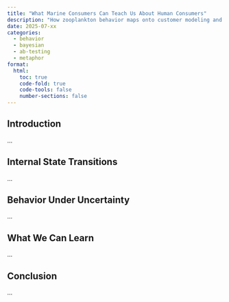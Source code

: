 ```yaml
---
title: "What Marine Consumers Can Teach Us About Human Consumers"
description: "How zooplankton behavior maps onto customer modeling and digital experimentation."
date: 2025-07-xx
categories:
  - behavior
  - bayesian
  - ab-testing
  - metaphor
format:
  html:
    toc: true
    code-fold: true
    code-tools: false
    number-sections: false
---
```


## Introduction
...

## Internal State Transitions
...

## Behavior Under Uncertainty
...

## What We Can Learn
...

## Conclusion
...
